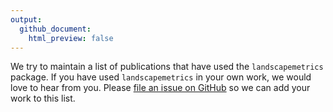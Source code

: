 ```yaml
---
output:
  github_document:
    html_preview: false
---
```


We try to maintain a list of publications that have used the `landscapemetrics` package.
If you have used `landscapemetrics` in your own work, we would love to hear from you.
Please [file an issue on GitHub](https://github.com/marcosci/landscapemetrics/issues/new/) so we can add your work to this list.
